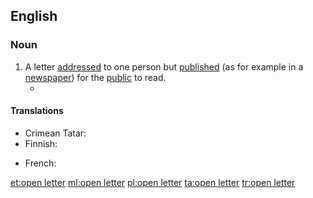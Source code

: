 ==English==

===Noun===
{{en-noun|head=[[open]] [[letter]]}}

# A letter [[address]]ed to one person but [[published]] (as for example in a [[newspaper]]) for the [[public]] to read.
#* {{quote-news
|year=2011
|date=December 14
|author=Angelique Chrisafis
|title=Rachida Dati accuses French PM of sexism and elitism
|work=Guardian
|url=http://www.guardian.co.uk/world/2011/dec/14/rachida-dati-french-sexism-elitism
|page=
|passage=For months, Dati warned she would refuse to stand aside. Now she has stunned the political class with an '''open letter''' to Fillon in Le Monde, a scathing character assassination accusing him of the "lone ambition" of a disillusioned political elite, of doing politics in a way that "never favoured women" and stopping ethnic-minority candidates from progressing at elections. She said he was committing "a sad mistake" in trying to run in Paris.}}

====Translations====
{{trans-top|published letter}}
* Crimean Tatar: {{t|crh|açıq mektüp}}
* Finnish: {{t|fi|avoin kirje}}
{{trans-mid}}
* French: {{t+|fr|lettre ouverte|f}}
{{trans-bottom}}

[[et:open letter]]
[[ml:open letter]]
[[pl:open letter]]
[[ta:open letter]]
[[tr:open letter]]
